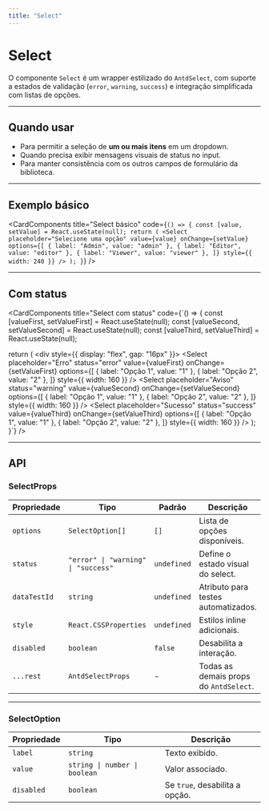 ```yaml
---
title: "Select"
---
```



# Select

O componente `Select` é um wrapper estilizado do `AntdSelect`, com suporte a estados de validação (`error`, `warning`, `success`) e integração simplificada com listas de opções.

---

## Quando usar

- Para permitir a seleção de **um ou mais itens** em um dropdown.  
- Quando precisa exibir mensagens visuais de status no input.  
- Para manter consistência com os outros campos de formulário da biblioteca.

---

## Exemplo básico

<CardComponents
  title="Select básico"
  code={`() => {
  const [value, setValue] = React.useState(null);
  return (
    <Select
      placeholder="Selecione uma opção"
      value={value}
      onChange={setValue}
      options={[
        { label: "Admin", value: "admin" },
        { label: "Editor", value: "editor" },
        { label: "Viewer", value: "viewer" },
      ]}
      style={{ width: 240 }}
    />
  );
}`}
/>

---

## Com status

<CardComponents
  title="Select com status"
  code={`() => {
  const [valueFirst, setValueFirst] = React.useState(null);
  const [valueSecond, setValueSecond] = React.useState(null);
  const [valueThird, setValueThird] = React.useState(null);

  return (
    <div style={{ display: "flex", gap: "16px" }}>
      <Select
        placeholder="Erro"
        status="error"
        value={valueFirst}
        onChange={setValueFirst}
        options={[
          { label: "Opção 1", value: "1" },
          { label: "Opção 2", value: "2" },
        ]}
        style={{ width: 160 }}
      />
      <Select
        placeholder="Aviso"
        status="warning"
        value={valueSecond}
        onChange={setValueSecond}
        options={[
          { label: "Opção 1", value: "1" },
          { label: "Opção 2", value: "2" },
        ]}
        style={{ width: 160 }}
      />
      <Select
        placeholder="Sucesso"
        status="success"
        value={valueThird}
        onChange={setValueThird}
        options={[
          { label: "Opção 1", value: "1" },
          { label: "Opção 2", value: "2" },
        ]}
        style={{ width: 160 }}
      />
    </div>
  );
}`}
/>

---

## API

### SelectProps

| Propriedade   | Tipo                               | Padrão          | Descrição |
|---------------|------------------------------------|-----------------|------------|
| `options`     | `SelectOption[]`                   | `[]`            | Lista de opções disponíveis. |
| `status`      | `"error" \| "warning" \| "success"`| `undefined`     | Define o estado visual do select. |
| `dataTestId`  | `string`                           | `undefined`     | Atributo para testes automatizados. |
| `style`       | `React.CSSProperties`              | `undefined`     | Estilos inline adicionais. |
| `disabled`    | `boolean`                          | `false`         | Desabilita a interação. |
| `...rest`     | `AntdSelectProps`                  | -               | Todas as demais props do `AntdSelect`. |

---

### SelectOption

| Propriedade | Tipo                      | Descrição |
|-------------|---------------------------|------------|
| `label`     | `string`                  | Texto exibido. |
| `value`     | `string \| number \| boolean` | Valor associado. |
| `disabled`  | `boolean`                 | Se `true`, desabilita a opção. |
